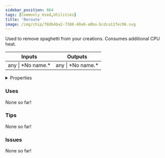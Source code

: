 ```yaml
---
sidebar_position: 664
tags: [Commonly Used,Utilities]
title: 'Reroute'
image: /img/chip/f8db4ba2-7380-49a0-a0ba-bcdca11fec96.svg
---
```


Used to remove spaghetti from your creations. Consumes additional CPU heat.



<IChip uuid="f8db4ba2-7380-49a0-a0ba-bcdca11fec96"/>

<table><thead><tr><th>Inputs</th><th>Outputs</th></tr></thead><tbody><tr><td>any | *No name.*</td><td>any | *No name.*</td></tr></tbody></table>

<details>
  <summary>Properties</summary>
  <div>
    <div>
    <table>
      <tbody>
        <tr>
          <td>Is beta required?</td>
          <td>No</td>
        </tr>
        <tr>
          <td>Is chip a trolling risk?</td>
          <td>No</td>
        </tr>
        <tr>
          <td>Is chip a role assignment risk?</td>
          <td>No</td>
        </tr>
        <tr>
          <td>Chip UUID</td>
          <td>f8db4ba2-7380-49a0-a0ba-bcdca11fec96</td>
        </tr>
        <tr>
          <td>Room availability</td>
          <td>Available everywhere</td>
        </tr>
      </tbody>
    </table>
    </div>
  </div>
</details>

### Uses

None so far!

### Tips

None so far!

### Issues

None so far!